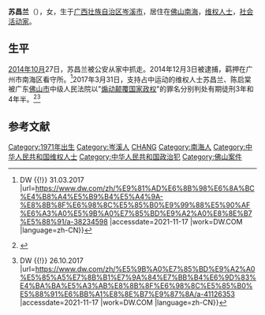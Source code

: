 {{Infobox_Person
|name = 苏昌兰|image= |box_width= |caption = |occupation= |job2 = |period = |birth_name= |other_names = |foreign_names = |english_names =Changlan Su |Sex = 女|birth_date= {{birth year and age|1971|}}|birth_place= {{PRC}}广西岑溪市|death_date= |death_place= |nationality = {{PRC}}|residence =[[广州市|广州市]] |language= [[中文|中文]]|height = |weight = |party = |religion = |spouse =陈德权 |parents = |relatives = |education=[[广西壮族自治区|广西壮族自治区]][[岑溪市|岑溪市]]师范进修学校 |past = |work = |awards= |website = }}

'''苏昌兰'''（{{bd|1971年|7月18日||}}），女，生于[[广西壮族自治区|广西壮族自治区]][[岑溪市|岑溪市]]，居住在[[佛山|佛山]][[南海|南海]]，[[维权人士|维权人士]]，[[社会活动家|社会活动家]]。

== 生平 ==
[[2014年10月|2014年10月]]27日，苏昌兰被公安从家中抓走。2014年12月3日被逮捕，羁押在广州市南海区看守所。<ref>{{cite news |last1=Welle (www.dw.com) |first1=Deutsche |title=遭拘押两年多 苏昌兰、陈启棠因"煽颠"获刑 {{!}} DW {{!}} 31.03.2017 |url=https://www.dw.com/zh/%E9%81%AD%E6%8B%98%E6%8A%BC%E4%B8%A4%E5%B9%B4%E5%A4%9A-%E8%8B%8F%E6%98%8C%E5%85%B0%E9%99%88%E5%90%AF%E6%A3%A0%E5%9B%A0%E7%85%BD%E9%A2%A0%E8%8E%B7%E5%88%91/a-38234598 |accessdate=2021-11-17 |work=DW.COM |language=zh-CN}}</ref>2017年3月31日，支持占中运动的维权人士苏昌兰、陈启棠被广东[[佛山市|佛山市]]中级人民法院以"[[煽动颠覆国家政权|煽动颠覆国家政权]]"的罪名分别判处有期徒刑3年和4年半。<ref >{{cite web |url=http://www.bbc.com/zhongwen/simp/chinese-news-39457509 |language= |title=中国两维权人士声援香港“占中”获重刑 |publisher=BBC中文网 |date=2017年3月31日 |accessdate= |archive-date=2017年4月2日 |archive-url=https://web.archive.org/web/20170402204241/http://www.bbc.com/zhongwen/simp/chinese-news-39457509 |dead-url=no }}</ref><ref>{{cite news |last1=Welle (www.dw.com) |first1=Deutsche |title=因“煽颠”入狱的维权人士苏昌兰刑满获释 {{!}} DW {{!}} 26.10.2017 |url=https://www.dw.com/zh/%E5%9B%A0%E7%85%BD%E9%A2%A0%E5%85%A5%E7%8B%B1%E7%9A%84%E7%BB%B4%E6%9D%83%E4%BA%BA%E5%A3%AB%E8%8B%8F%E6%98%8C%E5%85%B0%E5%88%91%E6%BB%A1%E8%8E%B7%E9%87%8A/a-41126353 |accessdate=2021-11-17 |work=DW.COM |language=zh-CN}}</ref>

== 参考文献 ==
{{reflist}}
{{DEFAULTSORT:SU苏}}
[[Category:1971年出生|Category:1971年出生]]
[[Category:岑溪人|Category:岑溪人]]
[[Category:苏姓|CHANG]]
[[Category:南海人|Category:南海人]]
[[Category:中华人民共和国维权人士|Category:中华人民共和国维权人士]]
[[Category:中华人民共和国政治犯|Category:中华人民共和国政治犯]]
[[Category:佛山案件|Category:佛山案件]]